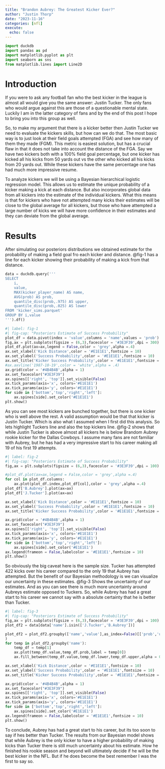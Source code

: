 ```yaml
---
title: "Brandon Aubrey: The Greatest Kicker Ever?"
author: "Justin Thorp"
date: "2023-11-16"
categories: [nfl]
execute:
  echo: false
---
```


```python
import duckdb
import pandas as pd
import matplotlib.pyplot as plt
import seaborn as sns
from matplotlib.lines import Line2D
```

# Introduction

If you were to ask any football fan who the best kicker in the league is almost all would give you the same answer: Justin Tucker. The only fans who would argue against this are those of a questionable mental state. Luckily I am in the latter category of fans and by the end of this post I hope to bring you into this group as well.

So, to make my argument that there is a kicker better then Justin Tucker we need to evaluate the kickers skills, but how can we do that. The most basic way is to just look at their field goals attempted (FGA) and see how many of them they made (FGM). This metric is easiest solution, but has a crucial flaw in that it does not take into account the distance of the FGA. Say we have two kickers both with a 100% field goal percentage, but one kicker has kicked all his kicks from 50 yards out vs the other who kicked all his kicks from 20 yards out. While these kickers have the same percentage one has had much more impressive resume.

To analyze kickers we will be using a Bayesian hierarchical logistic regression model. This allows us to estimate the unique probability of a kicker making a kick at each distance. But also incorporates global data from all kickers into the estimate of the individual kickers. What this means is that for kickers who have not attempted many kicks their estimates will be close to the global average for all kickers, but those who have attempted a large number of kicks we will have more confidence in their estimates and they can deviate from the global average.

# Results

After simulating our posteriors distributions we obtained estimate for the probability of making a field goal fro each kicker and distance. @fig-1 has a line for each kicker showing their probability of making a kick from that distance.

```python
data = duckdb.query('''
SELECT 
    i,
    value,
    MAX(kicker_player_name) AS name,
    AVG(prob) AS prob,
    quantile_disc(prob,.975) AS upper,
    quantile_disc(prob,.025) AS lower
FROM 'kicker_sims.parquet'
GROUP BY i,value
''').df()
```

```python
#| label: fig-1
#| fig-cap: "Posteriors Estimate of Success Probability"
plot_df = data.pivot(index = 'value',columns = 'name',values = 'prob')
fig,ax = plt.subplots(figsize = (6,3),facecolor = '#3E3F39',dpi = 300)
plot_df.plot(ax=ax,legend = False,color = 'grey',alpha =.4)
ax.set_xlabel('Kick Distance',color = '#E1E1E1',fontsize = 10)
ax.set_ylabel('Success Probability',color = '#E1E1E1',fontsize = 10)
ax.set_title('Kicker Success Probability',color = '#E1E1E1',fontsize = 10)
#ax.axvline('1987-10-19',color = 'white',alpha = .4)
ax.grid(color = '#4B4B4B',alpha = 1)
ax.set_facecolor("#3E3F39")
ax.spines[['right', 'top']].set_visible(False)
ax.tick_params(axis='x', colors='#E1E1E1')
ax.tick_params(axis='y', colors='#E1E1E1')
for side in ['bottom','top','right','left']:
    ax.spines[side].set_color('#E1E1E1')
plt.show()
```

As you can see most kickers are bunched together, but there is one kicker who is well above the rest. A valid assumption would be that that kicker is Justin Tucker. Which is also what I assumed when I first did this analysis. So lets highlight Tuckers line and also the top kickers line. @fig-2 shows that while Justin Tucker is above almost all kickers he is below Brandom Aubrey rookie kicker for the Dallas Cowboys. I assume many fans are not familiar with Aubrey, but he has had a very impressive start to his career making all 19 of his first 19 attempts.

```python
#| label: fig-2
#| fig-cap: "Posteriors Estimate of Success Probability"
fig,ax = plt.subplots(figsize = (6,3),facecolor = '#3E3F39',dpi = 100)

#plot_df.plot(ax=ax,legend = False,color = 'grey',alpha =.4)
for col in plot_df.columns:
    ax.plot(plot_df.index,plot_df[col],color = 'grey',alpha =.4)
plot_df['B.Aubrey'].plot(ax=ax)
plot_df['J.Tucker'].plot(ax=ax)

ax.set_xlabel('Kick Distance',color = '#E1E1E1',fontsize = 10)
ax.set_ylabel('Success Probability',color = '#E1E1E1',fontsize = 10)
ax.set_title('Kicker Success Probability',color = '#E1E1E1',fontsize = 10)

ax.grid(color = '#4B4B4B',alpha = 1)
ax.set_facecolor("#3E3F39")
ax.spines[['right', 'top']].set_visible(False)
ax.tick_params(axis='x', colors='#E1E1E1')
ax.tick_params(axis='y', colors='#E1E1E1')
for side in ['bottom','top','right','left']:
    ax.spines[side].set_color('#E1E1E1')
ax.legend(frameon = False,labelcolor = '#E1E1E1',fontsize = 10)
plt.show()
```

So obviously the big caveat here is the sample size. Tucker has attempted 422 kicks over his career compared to the only 19 that Aubrey has attempted. But the benefit of our Bayesian methodology is we can visualize our uncertainty in these estimates. @fig-3 Shows the uncertainty of our estimates. And as you can see there is much more uncertainty around Aubreys estimate opposed to Tuckers. So, while Aubrey has had a great start to his career we cannot say with a absolute certainty that he is better than Tucker.

```python
#| label: fig-3
#| fig-cap: "Posteriors Estimate of Success Probability"
fig,ax = plt.subplots(figsize = (6,3),facecolor = '#3E3F39',dpi = 100)
plot_df2 = data[data['name'].isin(['J.Tucker','B.Aubrey'])]

plot_df2 = plot_df2.groupby(['name','value'],as_index=False)[['prob','upper','lower']].mean(
)
for temp in plot_df2.groupby('name'):
    temp_df = temp[1]
    ax.plot(temp_df.value,temp_df.prob,label = temp[0])
    ax.fill_between(temp_df.value,temp_df.lower,temp_df.upper,alpha = 0.2)

ax.set_xlabel('Kick Distance',color = '#E1E1E1',fontsize = 10)
ax.set_ylabel('Success Probability',color = '#E1E1E1',fontsize = 10)
ax.set_title('Kicker Success Probability',color = '#E1E1E1',fontsize = 10)

ax.grid(color = '#4B4B4B',alpha = 1)
ax.set_facecolor("#3E3F39")
ax.spines[['right', 'top']].set_visible(False)
ax.tick_params(axis='x', colors='#E1E1E1')
ax.tick_params(axis='y', colors='#E1E1E1')
for side in ['bottom','top','right','left']:
    ax.spines[side].set_color('#E1E1E1')
ax.legend(frameon = False,labelcolor = '#E1E1E1',fontsize = 10)
plt.show()
```

To conclude, Aubrey has had a great start to his career, but its too soon to say if hes better than Tucker. The results from our Bayesian model shows that while Aubrey is the only kicker to have a higher probability of making kicks than Tucker there is still much uncertainty about his estimate. How he finished his rookie season and beyond will ultimately decide if he will be the best kicker in the NFL. But if he does become the best remember I was the first to say so.